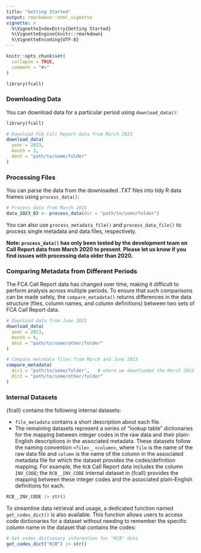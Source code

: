 ```yaml
---
title: "Getting Started"
output: rmarkdown::html_vignette
vignette: >
  %\VignetteIndexEntry{Getting Started}
  %\VignetteEngine{knitr::rmarkdown}
  %\VignetteEncoding{UTF-8}
---
```


```r
knitr::opts_chunk$set(
  collapse = TRUE,
  comment = "#>"
)

library(fcall)
```

### Downloading Data

You can download data for a particular period using `download_data()`:

```r
library(fcall)

# Download FCA Call Report data from March 2023
download_data(
  year = 2023,
  month = 3,
  dest = "path/to/some/folder"
)
```

### Processing Files

You can parse the data from the downloaded *.TXT* files into tidy R data frames using `process_data()`:

```r
# Process data from March 2023
data_2023_03 <- process_data(dir = "path/to/some/folder")
```

You can also use `process_metadata_file()` and `process_data_file()` to process single metadata and data files, respectively.

**Note: `process_data()` has only been tested by the development team on Call Report data from March 2020 to present. Please let us know if you find issues with processing data older than 2020.**

### Comparing Metadata from Different Periods

The FCA Call Report data has changed over time, making it difficult to perform analysis across multiple periods. To ensure that such comparisons can be made safely, the `compare_metadata()` returns differences in the data structure (files, column names, and column definitions) between two sets of FCA Call Report data.

```r
# Download data from June 2023
download_data(
  year = 2023,
  month = 6,
  dest = "path/to/some/other/folder"
)

# Compare metadata files from March and June 2023
compare_metadata(
  dir1 = "path/to/some/folder",   # where we downloaded the March 2023 data
  dir2 = "path/to/some/other/folder"
)
```

### Internal Datasets

{fcall} contains the following internal datasets:

* `file_metadata` contains a short description about each file.
* The remaining datasets represent a series of "lookup table" dictionaries for the mapping between integer codes in the raw data and their plain-English descriptions in the associated metadata. These datasets follow the naming convention `<file>__<column>`, where `file` is the name of the raw data file and `column` is the name of the column in the associated metadata file for which the dataset provides the codes/definition mapping. For example, the `RCB` Call Report data includes the column `INV_CODE`; the `RCB__INV_CODE` internal dataset in {fcall} provides the mapping between these integer codes and the associated plain-English definitions for each.

```r
RCB__INV_CODE |> str()
```

To streamline data retrieval and usage, a dedicated function named `get_codes_dict()` is also available. This function allows users to access code dictionaries for a dataset without needing to remember the specific column name in the dataset that contains the codes:

```r
# Get codes dictionary information for "RCB" data
get_codes_dict("RCB") |> str()
```
